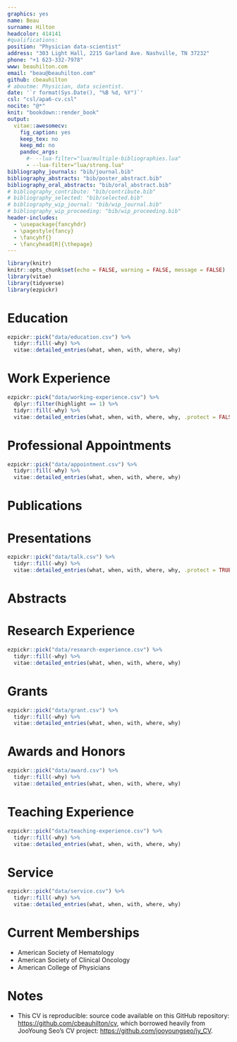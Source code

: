 ```yaml
---
graphics: yes
name: Beau
surname: Hilton
headcolor: 414141
#qualifications:
position: "Physician data-scientist"
address: "303 Light Hall, 2215 Garland Ave. Nashville, TN 37232"
phone: "+1 623-332-7978"
www: beauhilton.com
email: "beau@beauhilton.com"
github: cbeauhilton
# aboutme: Physician, data scientist.
date: '`r format(Sys.Date(), "%B %d, %Y")`'
csl: "csl/apa6-cv.csl"
nocite: "@*"
knit: "bookdown::render_book"
output:
  vitae::awesomecv:
    fig_caption: yes
    keep_tex: no
    keep_md: no
    pandoc_args:
      #- --lua-filter="lua/multiple-bibliographies.lua"
      - --lua-filter="lua/strong.lua"
bibliography_journals: "bib/journal.bib"
bibliography_abstracts: "bib/poster_abstract.bib"
bibliography_oral_abstracts: "bib/oral_abstract.bib"
# bibliography_contribute: "bib/contribute.bib"
# bibliography_selected: "bib/selected.bib"
# bibliography_wip_journal: "bib/wip_journal.bib"
# bibliography_wip_proceeding: "bib/wip_proceeding.bib"
header-includes:
  - \usepackage{fancyhdr}
  - \pagestyle{fancy}
  - \fancyhf{}
  - \fancyhead[R]{\thepage}
---
```


```r
library(knitr)
knitr::opts_chunk$set(echo = FALSE, warning = FALSE, message = FALSE)
library(vitae)
library(tidyverse)
library(ezpickr)
```

<!--chapter:end:index.Rmd-->

# Education

```r
ezpickr::pick("data/education.csv") %>%
  tidyr::fill(-why) %>%
  vitae::detailed_entries(what, when, with, where, why)
```

<!--chapter:end:education.Rmd-->

# Work Experience

```r
ezpickr::pick("data/working-experience.csv") %>%
  dplyr::filter(highlight == 1) %>%
  tidyr::fill(-why) %>%
  vitae::detailed_entries(what, when, with, where, why, .protect = FALSE)
```

<!--chapter:end:work_exp.Rmd-->

# Professional Appointments

```r
ezpickr::pick("data/appointment.csv") %>%
  tidyr::fill(-why) %>%
  vitae::detailed_entries(what, when, with, where, why)
```

<!--chapter:end:appointment.Rmd-->

# Publications

::: {#refs_journals}
:::

<!-- ## Working Papers under Revision or Review -->
<!--  -->
<!-- ::: {#refs_working_paper} -->
<!-- ::: -->

<!--  ::: {#refs_proceedings} -->
<!-- ::: -->

<!--chapter:end:publication.Rmd-->

# Presentations

```r
ezpickr::pick("data/talk.csv") %>%
  tidyr::fill(-why) %>%
  vitae::detailed_entries(what, when, with, where, why, .protect = TRUE)
```

<!--chapter:end:presentation.Rmd-->

# Abstracts

::: {#refs_abstracts}
:::

<!--chapter:end:abstract.Rmd-->

# Research Experience

```r
ezpickr::pick("data/research-experience.csv") %>%
  tidyr::fill(-why) %>%
  vitae::detailed_entries(what, when, with, where, why)
```

<!--chapter:end:research_exp.Rmd-->

# Grants

```r
ezpickr::pick("data/grant.csv") %>%
  tidyr::fill(-why) %>%
  vitae::detailed_entries(what, when, with, where, why)
```

<!--chapter:end:grant.Rmd-->

# Awards and Honors

```r
ezpickr::pick("data/award.csv") %>%
  tidyr::fill(-why) %>%
  vitae::detailed_entries(what, when, with, where, why)
```

<!--chapter:end:award.Rmd-->

# Teaching Experience

```r
ezpickr::pick("data/teaching-experience.csv") %>%
  tidyr::fill(-why) %>%
  vitae::detailed_entries(what, when, with, where, why)
```

<!--chapter:end:teaching_exp.Rmd-->

# Service

```r
ezpickr::pick("data/service.csv") %>%
  tidyr::fill(-why) %>%
  vitae::detailed_entries(what, when, with, where, why)
```

<!--chapter:end:service.Rmd-->

# Current Memberships

  * American Society of Hematology
  * American Society of Clinical Oncology
  * American College of Physicians

<!--chapter:end:membership.Rmd-->

# Notes

* This CV is reproducible:
  source code available on this GitHub repository: <https://github.com/cbeauhilton/cv>, 
  which borrowed heavily from JooYoung Seo's CV project: <https://github.com/jooyoungseo/jy_CV>.

<!--chapter:end:backmatter.Rmd-->

